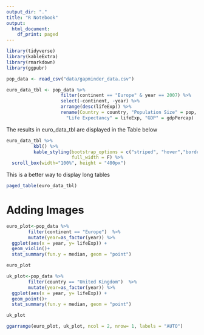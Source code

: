 ```yaml
---
output_dir: "."
title: "R Notebook"
output:
  html_document:
    df_print: paged
---
```


```r
library(tidyverse)
library(kableExtra)
library(rmarkdown)
library(ggpubr)

pop_data <- read_csv("data/gapminder_data.csv")

euro_data_tbl <- pop_data %>% 
                    filter(continent == "Europe" & year == 2007) %>% 
                    select(-continent, -year) %>% 
                    arrange(desc(lifeExp)) %>% 
                    rename(Country = country, "Population Size" = pop, 
                      "Life Expectancy" = lifeExp, "GDP" = gdpPercap)
```

The results in euro_data_tbl are displayed in the Table below

```r

euro_data_tbl %>% 
          kbl() %>%
          kable_styling(bootstrap_options = c("striped", "hover","bordered","responsive"), 
                        full_width = F) %>% 
  scroll_box(width="100%", height = "400px")

```

This is a better way to display long tables

```r
paged_table(euro_data_tbl)
```

# Adding Images

```r
euro_plot<-pop_data %>% 
        filter(continent == "Europe")  %>% 
        mutate(year=as_factor(year)) %>% 
  ggplot(aes(x = year, y= lifeExp)) +
  geom_violin()+
  stat_summary(fun.y = median, geom = "point")

euro_plot


```

```r
uk_plot<-pop_data %>% 
        filter(country == "United Kingdom")  %>% 
        mutate(year=as_factor(year)) %>% 
  ggplot(aes(x = year, y= lifeExp)) +
  geom_point()+
  stat_summary(fun.y = median, geom = "point")

uk_plot

ggarrange(euro_plot, uk_plot, ncol = 2, nrow= 1, labels = "AUTO")

```







